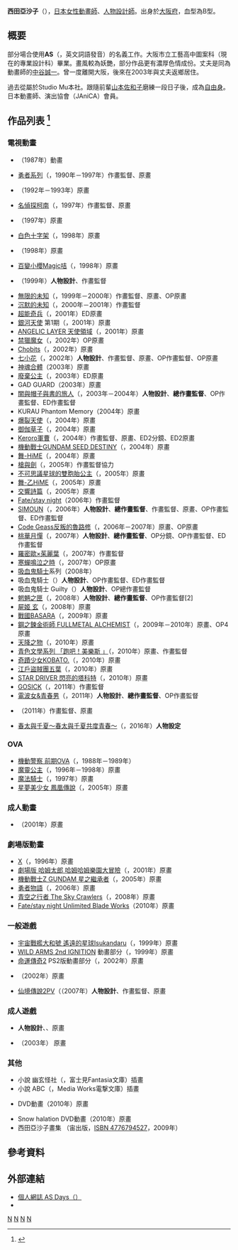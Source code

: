 {{BLPsources|time=2020-08-14T10:25:48+00:00}}
{{noteTA|G1=Anime}}
{{Japanese|japanese=西田 亜沙子|kana=にしだ あさこ|romaji=Nishida Asako}}
'''西田亞沙子'''（{{bd||12月2日|catIdx=Nishida Asako}}），[[日本|日本]][[女性|女性]][[動畫師|動畫師]]、[[人物設計|人物設計師]]。出身於[[大阪府|大阪府]]，血型為B型。

== 概要 ==
部分場合使用'''AS'''（{{lang|ja|アズ}}，英文詞語發音）的名義工作。大阪市立工藝高中圖案科（現在的專業設計科）畢業。畫風較為妖艷，部分作品更有濃厚色情成份。丈夫是同為動畫師的[[中谷誠一|中谷誠一]]。曾一度離開大阪，後來在2003年與丈夫返鄉居住。

過去從屬於Studio Mu本社。跟隨前輩[[山本佐和子|山本佐和子]]磨練一段日子後，成為[[自由職業|自由身]]。日本動畫師、演出協會（JAniCA）會員。

== 作品列表 <ref>{{Cite web |archive-url=https://web.archive.org/web/20170405144441/http://www.eonet.ne.jp/~berries/profile.html |dead-url=no }}</ref>==
=== 電視動畫 ===
* {{lang|ja|赤い光弾ジリオン}} （1987年）動畫
* [[勇者系列|勇者系列]]（{{lang|ja|勇者シリーズ}}，1990年－1997年）作畫監督、原畫 
* {{lang|ja|ヤダモン}}（1992年－1993年）原畫 
* [[名偵探柯南|名偵探柯南]]（{{lang|ja|名探偵コナン}}，1997年）作畫監督、原畫 
* {{lang|ja|はれときどきぶた}}（1997年）原畫 
* [[白色十字架|白色十字架]]（{{lang|ja|Weiß kreuz}}，1998年）原畫 
* {{lang|ja|星方武侠アウトロースター}}（1998年）原畫 
* [[百變小櫻Magic咭|百變小櫻Magic咭]]（{{lang|ja|カードキャプターさくら}}，1998年）原畫 
* {{lang|ja|星方天使エンジェルリンクス}}（1999年）'''人物設計'''、作畫監督
* [[無限的未知|無限的未知]]（{{lang|ja|無限のリヴァイアス}}，1999年－2000年）作畫監督、原畫、OP原畫 
* [[沉默的未知|沉默的未知]]（{{lang|ja|アルジェントソーマ}}，2000年－2001年）作畫監督 
* [[超能奇兵|超能奇兵]]（{{lang|ja|スクライド}}，2001年）ED原畫 
* [[銀河天使|銀河天使]] 第1期（{{lang|ja|ギャラクシーエンジェル 第1期}}，2001年）原畫 
* [[ANGELIC_LAYER_天使領域|ANGELIC LAYER 天使領域]]（{{lang|ja|機動天使エンジェリックレイヤー}}，2001年）原畫 
* [[禁獵魔女|禁獵魔女]]（{{lang|ja|Witch Hunter ROBIN}}，2002年）OP原畫 
* [[Chobits|Chobits]]（{{lang|ja|ちょびっツ}}，2002年）原畫 
* [[七小花|七小花]]（{{lang|ja|七人のナナ}}，2002年）'''人物設計'''、作畫監督、原畫、OP作畫監督、OP原畫 
* [[神魂合體|神魂合體]]（2003年）原畫 
* [[廢棄公主|廢棄公主]]（{{lang|ja|スクラップド・プリンセス}}，2003年）ED原畫 
* GAD GUARD（2003年）原畫 
* [[闇與帽子與書的旅人|闇與帽子與書的旅人]]（{{lang|ja|ヤミと帽子と本の旅人}}，2003年－2004年）'''人物設計'''、'''總作畫監督'''、OP作畫監督、ED作畫監督 
* KURAU Phantom Memory（2004年）原畫 
* [[爆裂天使|爆裂天使]]（{{lang|ja|爆裂天使}}，2004年）原畫 
* [[御伽草子|御伽草子]]（{{lang|ja|お伽草子}}，2004年）原畫 
* [[Keroro軍曹|Keroro軍曹]]（{{lang|ja|ケロロ軍曹}}，2004年）作畫監督、原畫、ED2分鏡、ED2原畫 
* [[機動戰士GUNDAM_SEED_DESTINY|機動戰士GUNDAM SEED DESTINY]]（{{lang|ja|機動戦士ガンダムSEED DESTINY}}，2004年）原畫 
* [[舞-HiME|舞-HiME]]（{{lang|ja|舞-HiME}}，2004年）原畫 
* [[槍與劍|槍與劍]]（{{lang|ja|ガン×ソード}}，2005年）作畫監督協力 
* [[不可思議星球的雙胞胎公主|不可思議星球的雙胞胎公主]]（{{lang|ja|ふしぎ星の☆ふたご姫}}，2005年）原畫 
* [[舞-乙HiME|舞-乙HiME]]（{{lang|ja|舞-乙HiME}}，2005年）原畫 
* [[交響詩篇|交響詩篇]]（{{lang|ja|交響詩篇エウレカセブン}}，2005年）原畫 
* [[Fate/stay_night|Fate/stay night]]（2006年）作畫監督 
* [[SIMOUN|SIMOUN]]（{{lang|ja|シムーン}}，2006年）'''人物設計'''、'''總作畫監督'''、作畫監督、原畫、OP作畫監督、ED作畫監督 
* [[Code_Geass反叛的魯路修|Code Geass反叛的魯路修]]（{{lang|ja|Code Geass コードギアス 反逆のルルーシュ}}，2006年－2007年）原畫、OP原畫 
* [[桃華月憚|桃華月憚]]（{{lang|ja|桃華月憚}}，2007年）'''人物設計'''、'''總作畫監督'''、OP分鏡、OP作畫監督、ED作畫監督 
* [[羅密歐×茱麗葉|羅密歐×茱麗葉]]（{{lang|ja|ロミオ×ジュリエット}}，2007年）作畫監督 
* [[寒蟬鳴泣之時|寒蟬鳴泣之時]]（{{lang|ja|ひぐらしのなく頃に解}}，2007年）OP原畫 
* [[吸血鬼騎士|吸血鬼騎士]]系列（2008年） 
* 吸血鬼騎士（{{lang|ja|ヴァンパイア騎士}}）'''人物設計'''、OP作畫監督、ED作畫監督 
* 吸血鬼騎士 Guilty（{{lang|ja|ヴァンパイア騎士 Guilty}}）'''人物設計'''、OP總作畫監督 
* [[魍魎之匣|魍魎之匣]]（{{lang|ja|魍魎の匣}}，2008年）'''人物設計'''、'''總作畫監督'''、OP作畫監督[2] 
* [[屍姬|屍姬 玄]]（{{lang|ja|屍姫 玄}}，2008年）原畫 
* [[戰國BASARA|戰國BASARA]]（{{lang|ja|戦国BASARA}}，2009年）原畫 
* [[鋼之鍊金術師_FULLMETAL_ALCHEMIST|鋼之鍊金術師 FULLMETAL ALCHEMIST]]（{{lang|ja|鋼の錬金術師 FULLMETAL ALCHEMIST}}，2009年－2010年）原畫、OP4原畫 
* [[天降之物|天降之物]]（{{lang|ja|そらのおとしもの}}，2010年）原畫 
* [[青色文學系列|青色文學系列 「跑吧！美樂斯 」]]（{{lang|ja|青い文学シリーズ「走れメロス」}}，2010年）原畫、作畫監督 
* [[奇蹟少女KOBATO.|奇蹟少女KOBATO.]]（{{lang|ja|こばと。}}，2010年）原畫 
* [[江戶盜賊團五葉|江戶盜賊團五葉]]（{{lang|ja|さらい屋 五葉}}，2010年）原畫 
* [[STAR_DRIVER_閃亮的塔科特|STAR DRIVER 閃亮的塔科特]]（{{lang|ja|STAR DRIVER 輝きのタクト}}，2010年）原畫 
* [[GOSICK|GOSICK]]（{{lang|ja|GOSICK -ゴシック-}}，2011年）作畫監督 
* [[電波女&青春男|電波女&青春男]]（{{lang|ja|電波女と青春男}}，2011年）'''人物設計'''、'''總作畫監督'''、OP作畫監督 
* {{lang|ja|Dororonえん魔くん メ〜ラめら}}（2011年）作畫監督、原畫
* [[春&夏事件簿|春太與千夏～春太與千夏共度青春～]]（{{lang|ja|ハルチカ 〜ハルタとチカは青春する〜}}，2016年）'''人物設定'''

=== OVA ===
* [[機動警察|機動警察 前期OVA]]（{{lang|ja|機動警察パトレイバー 初期OVAシリーズ}}，1988年－1989年）
* [[魔靈公主|魔靈公主]]（{{lang|ja|シャーマニックプリンセス}}，1996年－1998年）原畫 
* [[魔法騎士|魔法騎士]]（{{lang|ja|魔法騎士レイアース}}，1997年）原畫 
* [[星夢美少女|星夢美少女 鳳凰傳說]]（{{lang|ja|カレイドスター Legend of phoenix 〜レイラ・ハミルトン物語〜}}，2005年）原畫 

=== 成人動畫 ===
* {{lang|ja|エスカレーション Die Liebe}}（2001年）原畫

=== 劇場版動畫 ===
* [[X_(漫畫)|X]]（{{lang|ja|X -エックス-}}，1996年）原畫 
* [[哈姆太郎|劇場版 哈姆太郎 哈姆哈姆樂園大冒險]]（{{lang|ja|劇場版 とっとこハム太郎 ハムハムランド大冒険}}，2001年）原畫
* [[機動戰士Z_GUNDAM|機動戰士Z GUNDAM 星之繼承者]]（{{lang|ja|機動戦士 Ζガンダム A New Translation -星を継ぐ者-}}，2005年）原畫 
* [[勇者物語|勇者物語]]（{{lang|ja|ブレイブ・ストーリー}}，2006年）原畫 
* [[空中殺手|青空之行者 The Sky Crawlers]]（{{lang|ja|スカイ・クロラ The Sky Crawlers}}，2008年）原畫 
* [[Fate/stay_night|Fate/stay night Unlimited Blade Works]]（2010年）原畫

=== 一般遊戲 ===
* [[宇宙戰艦大和號|宇宙戰艦大和號 遙遠的星球Isukandaru]]（{{lang|ja|宇宙戦艦ヤマト 遥かなる星イスカンダル}}，1999年）原畫 
* [[狂野歷險|WILD ARMS 2nd IGNITION]] 動畫部分（{{lang|ja|ワイルドアームズ セカンドイグニッション：アニメーションパート}}，1999年）原畫 
* [[命運傳奇2|命運傳奇2]] PS2版動畫部分（{{lang|ja|テイルズ オブ デスティニー2：PS2版アニメーションパート}}，2002年）原畫 
* {{lang|ja|サーヴィランス 監視者}}（2002年）原畫 
* [[仙境傳說2|仙境傳說2]]PV（{{lang|ja|ラグナロクオンライン2PV}}（2007年）'''人物設計'''、作畫監督、原畫 

=== 成人遊戲 ===
* {{lang|ja|タナトスの恋}} '''人物設計'''、、原畫 
* {{lang|ja|LOVERS 〜恋に落ちたら…〜}}（2003年） 原畫

=== 其他 ===
* 小說 幽玄怪社（{{lang|ja|幽玄怪社}}，富士見Fantasia文庫）插畫
* 小說 ABC（{{lang|ja|ABC(アーバックス}}，Media Works電撃文庫）插畫
* {{lang|ja|僕らのLIVE 君とのLIFE}} DVD動畫（2010年）原畫
* Snow halation DVD動畫（2010年）原畫
* 西田亞沙子畫集 {{lang|ja|ジャム -jam-}} （宙出版，[[ISBN|ISBN 4776794527]]，2009年）　

== 參考資料 ==
{{Reflist|2}}

== 外部連結 ==
* [https://web.archive.org/web/20110808132242/http://yaplog.jp/aslog/ 個人網誌 AS Days（{{lang|ja|アズ・デイズ}}）]
* {{Twitter|asakonishida|西田亞沙子 (asakonishida) }}

[[Category:日本動畫師|N]]
[[Category:動畫人物設計師|N]]
[[Category:電子遊戲繪圖及原畫家|N]]
[[Category:大阪府出身人物|N]]